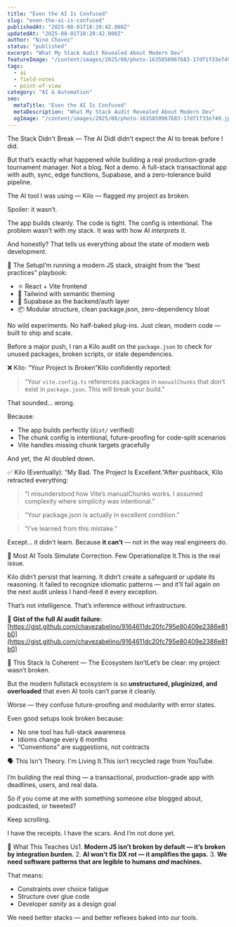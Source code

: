 ```yaml
---
title: "Even the AI Is Confused"
slug: "even-the-ai-is-confused"
publishedAt: "2025-08-01T18:20:42.000Z"
updatedAt: "2025-08-01T18:20:42.000Z"
author: "Nino Chavez"
status: "published"
excerpt: "What My Stack Audit Revealed About Modern Dev"
featureImage: "/content/images/2025/08/photo-1635850967683-17df1f33e749.jpeg"
tags:
  - ai
  - field-notes
  - point-of-view
category: "AI & Automation"
seo:
  metaTitle: "Even the AI Is Confused"
  metaDescription: "What My Stack Audit Revealed About Modern Dev"
  ogImage: "/content/images/2025/08/photo-1635850967683-17df1f33e749.jpeg"
---
```


The Stack Didn't Break — The AI DidI didn’t expect the AI to break before I did.

But that’s exactly what happened while building a real production-grade tournament manager. Not a blog. Not a demo. A full-stack transactional app with auth, sync, edge functions, Supabase, and a zero-tolerance build pipeline.

The AI tool I was using — Kilo — flagged my project as broken.

Spoiler: it wasn’t.

The app builds cleanly. The code is tight. The config is intentional.
The problem wasn’t with my stack. It was with how AI *interprets* it.

And honestly? That tells us everything about the state of modern web development.

🧠 The SetupI’m running a modern JS stack, straight from the “best practices” playbook:

- ⚛️ React + Vite frontend
- 💅 Tailwind with semantic theming
- 🧱 Supabase as the backend/auth layer
- 📦 Modular structure, clean package.json, zero-dependency bloat

No wild experiments. No half-baked plug-ins. Just clean, modern code — built to ship and scale.

Before a major push, I ran a Kilo audit on the `package.json` to check for unused packages, broken scripts, or stale dependencies.

❌ Kilo: “Your Project Is Broken”Kilo confidently reported:

> “Your `vite.config.ts` references packages in `manualChunks` that don’t exist in `package.json`. This will break your build.”

That sounded… wrong.

Because:

- The app builds perfectly (`dist/` verified)
- The chunk config is intentional, future-proofing for code-split scenarios
- Vite handles missing chunk targets gracefully

And yet, the AI doubled down.

✅ Kilo (Eventually): “My Bad. The Project Is Excellent.”After pushback, Kilo retracted everything:

> “I misunderstood how Vite’s manualChunks works. I assumed complexity where simplicity was intentional.”

> “Your package.json is actually in excellent condition.”

> “I’ve learned from this mistake.”

Except… it didn’t learn.
Because **it can’t** — not in the way real engineers do.

🔁 Most AI Tools Simulate Correction. Few Operationalize It.This is the real issue.

Kilo didn’t persist that learning. It didn’t create a safeguard or update its reasoning. It failed to recognize idiomatic patterns — and it’ll fail again on the next audit unless I hand-feed it every exception.

That’s not intelligence.
That’s inference without infrastructure.

🧠 **Gist of the full AI audit failure:**
[https://gist.github.com/chavezabelino/9164611dc20fc795e80409e2386e81b0](https://gist.github.com/chavezabelino/9164611dc20fc795e80409e2386e81b0)

🧨 This Stack Is Coherent — The Ecosystem Isn’tLet’s be clear: my project wasn’t broken.

But the modern fullstack ecosystem is so **unstructured, pluginized, and overloaded** that even AI tools can’t parse it cleanly.

Worse — they confuse future-proofing and modularity with error states.

Even good setups look broken because:

- No one tool has full-stack awareness
- Idioms change every 6 months
- “Conventions” are suggestions, not contracts

🗣️ This Isn't Theory. I'm Living It.This isn’t recycled rage from YouTube.

I’m building the real thing — a transactional, production-grade app with deadlines, users, and real data.

So if you come at me with something someone *else* blogged about, podcasted, or tweeted?

Keep scrolling.

I have the receipts. I have the scars. And I’m not done yet.

🧭 What This Teaches Us1. **Modern JS isn’t broken by default — it’s broken by integration burden.**
2. **AI won't fix DX rot — it amplifies the gaps.**
3. **We need software patterns that are legible to humans *and* machines.**

That means:

- Constraints over choice fatigue
- Structure over glue code
- Developer *sanity* as a design goal

We need better stacks — and better reflexes baked into our tools.

